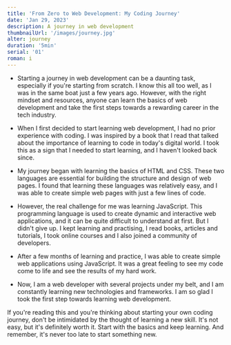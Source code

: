 ```yaml
---
title: 'From Zero to Web Development: My Coding Journey'
date: 'Jan 29, 2023'
description: A journey in web development
thumbnailUrl: '/images/journey.jpg'
alter: journey
duration: '5min'
serial: '01'
roman: i
---
```


- Starting a journey in web development can be a daunting task, especially if
  you're starting from scratch. I know this all too well, as I was in the same
  boat just a few years ago. However, with the right mindset and resources,
  anyone can learn the basics of web development and take the first steps
  towards a rewarding career in the tech industry.

- When I first decided to start learning web development, I had no prior
  experience with coding. I was inspired by a book that I read that talked about
  the importance of learning to code in today's digital world. I took this as a
  sign that I needed to start learning, and I haven't looked back since.

- My journey began with learning the basics of HTML and CSS. These two languages
  are essential for building the structure and design of web pages. I found that
  learning these languages was relatively easy, and I was able to create simple
  web pages with just a few lines of code.

- However, the real challenge for me was learning JavaScript. This programming
  language is used to create dynamic and interactive web applications, and it
  can be quite difficult to understand at first. But I didn't give up. I kept
  learning and practising, I read books, articles and tutorials, I took online
  courses and I also joined a community of developers.

- After a few months of learning and practice, I was able to create simple web
  applications using JavaScript. It was a great feeling to see my code come to
  life and see the results of my hard work.

- Now, I am a web developer with several projects under my belt, and I am
  constantly learning new technologies and frameworks. I am so glad I took the
  first step towards learning web development.

If you're reading this and you're thinking about starting your own coding
journey, don't be intimidated by the thought of learning a new skill. It's not
easy, but it's definitely worth it. Start with the basics and keep learning.
And remember, it's never too late to start something new.
